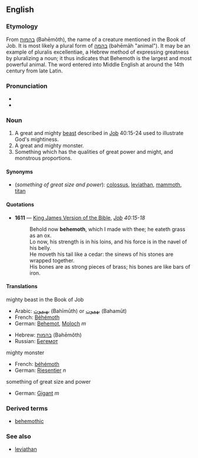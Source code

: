 ==English==

{{wikipedia}}
===Etymology===
From {{Hebr.}} [[בהמות]] (Bəhēmôth), the name of a creature mentioned in the Book of Job. It is most likely a plural form of [[בהמה]] (bəhēmāh "animal"). It may be an example of pluralis excellentiae, a Hebrew method of expressing greatness by pluralizing a noun; it thus indicates that Behemoth is the largest and most powerful animal. The word entered into Middle English at around the 14th century from late Latin.

===Pronunciation===
*{{IPA|/bəˈhiːməθ/}}
*{{audio|en-us-behemoth.ogg|Audio (US)}}

===Noun===
{{en-noun}}

# A great and mighty [[beast]] described in [[Job]] 40:15-24 used to illustrate God's mightiness.
# A great and mighty monster.
# Something which has the qualities of great power and might, and monstrous proportions.

====Synonyms====
*(''something of great size and power''): [[colossus]], [[leviathan]], [[mammoth]], [[titan]]

====Quotations====
*'''1611''' — [[w:King James Version of the Bible|King James Version of the Bible]], ''[[s:Bible, King James, Job|Job]] 40:15-18''
*:Behold now '''behemoth''', which I made with thee; he eateth grass as an ox.<br/>Lo now, his strength is in his loins, and his force is in the navel of his belly.<br/>He moveth his tail like a cedar: the sinews of his stones are wrapped together.<br/>His bones are as strong pieces of brass; his bones are like bars of iron.

====Translations====
;mighty beast in the Book of Job
{{top}}
*Arabic: [[بهيموث]] (Bahīmūth) or [[بهموت]] (Bahamūt)
*French: [[Béhémoth]]
*German: [[Behemot]], [[Moloch]] ''m''
{{mid}}
*Hebrew: [[בהמות]] (Bəhēmôth)
*Russian: [[Бегемот]]
{{bottom}}

;mighty monster
{{top}}
*French: [[béhémoth]] {{m}}
*German: [[Riesentier]] ''n''
{{mid}}
{{bottom}}

;something of great size and power
{{top}}
*German: [[Gigant]] ''m''
{{mid}}
{{bottom}}

===Derived terms===
*[[behemothic]]

===See also===
*[[leviathan]]